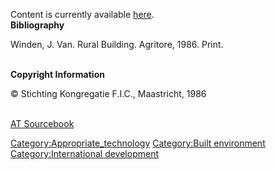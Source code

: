 Content is currently available [http://www.cd3wd.com/cd3wd_40/GTZCRYS3/h4245e.pdf here]. <br> 

'''Bibliography''' 

Winden, J. Van. Rural Building. Agritore, 1986. Print. 

<br> 

'''Copyright Information''' 

©&nbsp;Stichting Kongregatie F.I.C., Maastricht, 1986 

<br>

[[AT Sourcebook]]
[[Category:Appropriate_technology]]
[[Category:Built environment]]
[[Category:International development]]